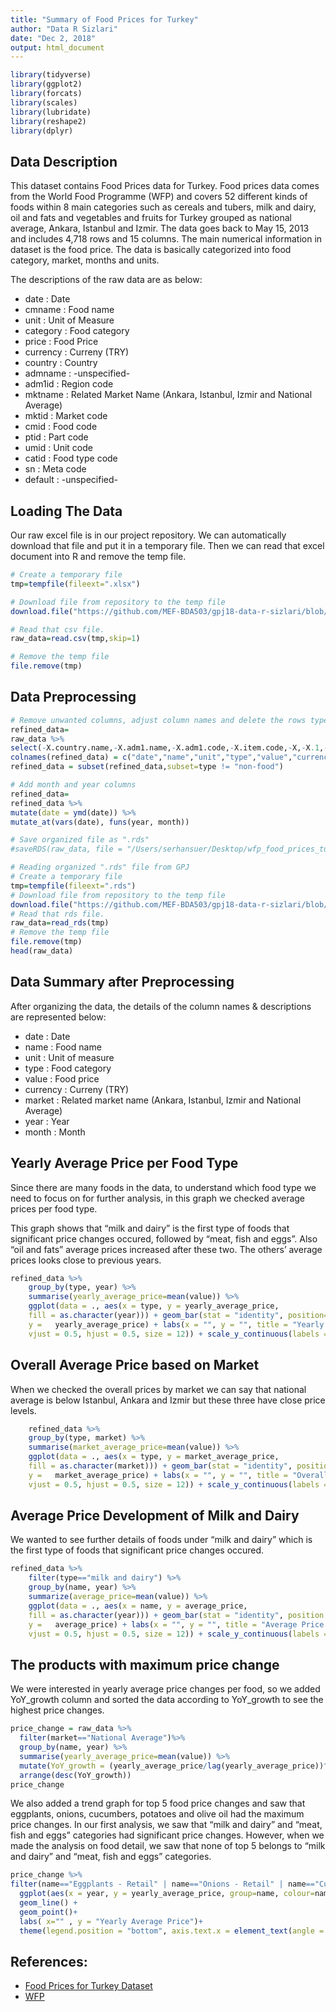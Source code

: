 ---
title: "Summary of Food Prices for Turkey"
author: "Data R Sizlari"
date: "Dec 2, 2018"
output: html_document
---


```{r, echo=FALSE, message=FALSE}
library(tidyverse)
library(ggplot2)
library(forcats)
library(scales)
library(lubridate)
library(reshape2)
library(dplyr)
```

## Data Description

This dataset contains Food Prices data for Turkey. Food prices data comes from the World Food Programme (WFP) and covers 52 different kinds of foods within 8 main categories such as cereals and tubers, milk and dairy, oil and fats and vegetables and fruits for Turkey grouped as national average, Ankara, Istanbul and Izmir. The data goes back to May 15, 2013 and includes 4,718 rows and 15 columns. The main numerical information in dataset is the food price. The data is basically categorized into food category, market, months and units.

The descriptions of the raw data are as below:

*	date        : Date
*	cmname      : Food name
*	unit        : Unit of Measure
* category    : Food category
*	price       : Food Price
*	currency    : Curreny (TRY)
* country     : Country
* admname     : -unspecified-
* adm1id      : Region code
*	mktname     : Related Market Name (Ankara, Istanbul, Izmir and National Average)
* mktid       : Market code
* cmid        : Food code
* ptid        : Part code
* umid        : Unit code
* catid       : Food type code
* sn          : Meta code
*	default     : -unspecified-


## Loading The Data

Our raw excel file is in our project repository. We can automatically download that file and put it in a temporary file. Then we can read that excel document into R and remove the temp file.

```{r}
# Create a temporary file
tmp=tempfile(fileext=".xlsx")

# Download file from repository to the temp file
download.file("https://github.com/MEF-BDA503/gpj18-data-r-sizlari/blob/master/wfp_food_prices_turkey.csv?raw=true",destfile=tmp,mode='wb')

# Read that csv file.
raw_data=read.csv(tmp,skip=1)

# Remove the temp file
file.remove(tmp)
```


## Data Preprocessing

```{r}
# Remove unwanted columns, adjust column names and delete the rows type = "non-food" 
refined_data=
raw_data %>%
select(-X.country.name,-X.adm1.name,-X.adm1.code,-X.item.code,-X,-X.1,-X.2,-X.item.type.code,-X.meta.id,-X.3)
colnames(refined_data) = c("date","name","unit","type","value","currency","market")
refined_data = subset(refined_data,subset=type != "non-food")
```


```{r}
# Add month and year columns 
refined_data=
refined_data %>%
mutate(date = ymd(date)) %>% 
mutate_at(vars(date), funs(year, month)) 

# Save organized file as ".rds"
#saveRDS(raw_data, file = "/Users/serhansuer/Desktop/wfp_food_prices_turkey.rds")

# Reading organized ".rds" file from GPJ 
# Create a temporary file
tmp=tempfile(fileext=".rds")
# Download file from repository to the temp file
download.file("https://github.com/MEF-BDA503/gpj18-data-r-sizlari/blob/master/wfp_food_prices_turkey.rds?raw=true",destfile=tmp,mode='wb')
# Read that rds file.
raw_data=read_rds(tmp)
# Remove the temp file
file.remove(tmp)
head(raw_data)
```


## Data Summary after Preprocessing

After organizing the data, the details of the column names & descriptions are represented below:

*	date      : Date
*	name      : Food name
*	unit      : Unit of measure
*	type      : Food category
*	value     : Food price
*	currency  : Curreny (TRY)
*	market    : Related market name (Ankara, Istanbul, Izmir and National Average)
*	year      : Year
* month     : Month 


## Yearly Average Price per Food Type

Since there are many foods in the data, to understand which food type we need to focus on for further analysis, in this graph we checked average prices per food type.

This graph shows that "milk and dairy" is the first type of foods that significant price changes occured, followed by "meat, fish and eggs". Also "oil and fats" average prices increased after these two. The others' average prices looks close to previous years.

```{r}
refined_data %>% 
    group_by(type, year) %>%
    summarise(yearly_average_price=mean(value)) %>%
    ggplot(data = ., aes(x = type, y = yearly_average_price, 
    fill = as.character(year))) + geom_bar(stat = "identity", position=position_dodge()) + aes(x = type, 
    y =   yearly_average_price) + labs(x = "", y = "", title = "Yearly Average Price per Food Type") + theme_bw() + theme( axis.text.x = element_text(angle = 65, 
    vjust = 0.5, hjust = 0.5, size = 12)) + scale_y_continuous(labels = scales::comma) +   guides(fill=guide_legend(title="Year"))
```

## Overall Average Price based on Market

When we checked the overall prices by market we can say that national average is below Istanbul, Ankara and Izmir but these three have close price levels.

```{r}
    refined_data %>% 
    group_by(type, market) %>%
    summarise(market_average_price=mean(value)) %>%
    ggplot(data = ., aes(x = type, y = market_average_price, 
    fill = as.character(market))) + geom_bar(stat = "identity", position = position_dodge()) + aes(x = type, 
    y =   market_average_price) + labs(x = "", y = "", title = "Overall Average Price based on Market") + theme_bw() + theme( axis.text.x = element_text(angle = 65, 
    vjust = 0.5, hjust = 0.5, size = 12)) + scale_y_continuous(labels = scales::comma) +     guides(fill=guide_legend(title="Market")) 
```


## Average Price Development of Milk and Dairy

We wanted to see further details of foods under "milk and dairy" which is the first type of foods that significant price changes occured.

```{r}
refined_data %>% 
    filter(type=="milk and dairy") %>%
    group_by(name, year) %>%
    summarize(average_price=mean(value)) %>%
    ggplot(data = ., aes(x = name, y = average_price, 
    fill = as.character(year))) + geom_bar(stat = "identity", position = position_dodge()) + aes(x = name, 
    y =   average_price) + labs(x = "", y = "", title = "Average Price Development of Milk and Dairy") + theme_bw() + theme( axis.text.x = element_text(angle = 45, 
    vjust = 0.5, hjust = 0.5, size = 12)) + scale_y_continuous(labels = scales::comma) +   guides(fill=guide_legend(title="Year"))  

```

## The products with maximum price change

We were interested in yearly average price changes per food, so we added YoY_growth column and sorted the data according to YoY_growth to see the highest price changes.

```{r}
price_change = raw_data %>%
  filter(market=="National Average")%>%
  group_by(name, year) %>%
  summarise(yearly_average_price=mean(value)) %>%
  mutate(YoY_growth = (yearly_average_price/lag(yearly_average_price))^(1/(year-lag(year))) - 1) %>%
  arrange(desc(YoY_growth))
price_change
```

We also added a trend graph for top 5 food price changes and saw that eggplants, onions, cucumbers, potatoes and olive oil had the maximum price changes. In our first analysis, we saw that 
"milk and dairy" and "meat, fish and eggs" categories had significant price changes. However, when we made the analysis on food detail, we saw that none of top 5 belongs to "milk and dairy" and "meat, fish and eggs" categories.

```{r}
price_change %>% 
filter(name=="Eggplants - Retail" | name=="Onions - Retail" | name=="Cucumbers (greenhouse) - Retail" | name=="Potatoes - Retail" | name== "Oil (olive) - Retail" ) %>% 
  ggplot(aes(x = year, y = yearly_average_price, group=name, colour=name)) + 
  geom_line() + 
  geom_point()+
  labs( x="" , y = "Yearly Average Price")+ 
  theme(legend.position = "bottom", axis.text.x = element_text(angle = 90, vjust = 0.5, hjust = 0.0, size = 10)) 
```


## References:

*	[Food Prices for Turkey Dataset](https://data.humdata.org/dataset/wfp-food-prices-for-turkey/resource/33f303b8-4557-424e-8205-227b889f00e5)
*	[WFP](https://data.humdata.org/organization/3ecac442-7fed-448d-8f78-b385ef6f84e7)
